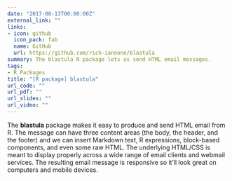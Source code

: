 ```yaml
---
date: "2017-08-13T00:00:00Z"
external_link: ""
links:
- icon: github
  icon_pack: fab
  name: GitHub
  url: https://github.com/rich-iannone/blastula
summary: The blastula R package lets us send HTML email messages.
tags:
- R Packages
title: "[R package] blastula"
url_code: ""
url_pdf: ""
url_slides: ""
url_video: ""
---
```


The **blastula** package makes it easy to produce and send HTML email from R. The message can have three content areas (the body, the header, and the footer) and we can insert Markdown text, R expressions, block-based components, and even some raw HTML. The underlying HTML/CSS is meant to display properly across a wide range of email clients and webmail services. The resulting email message is responsive so it’ll look great on computers and mobile devices.
